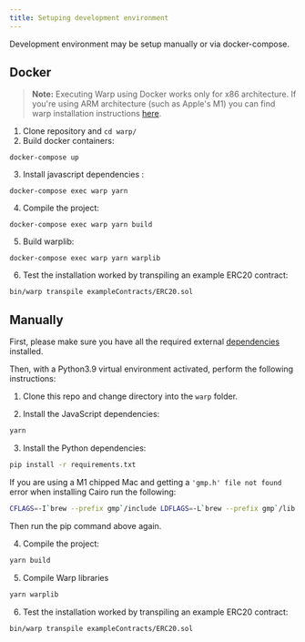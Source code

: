 ```yaml
---
title: Setuping development environment
---
```


Development environment may be setup manually or via docker-compose.

## Docker

> **Note:**
> Executing Warp using Docker works only for x86 architecture. If you're using ARM architecture (such as Apple's M1) you can find warp installation instructions [here](https://nethermindeth.github.io/warp/docs/getting_started/a-usage-and-installation).

1. Clone repository and `cd warp/`
2. Build docker containers:
```
docker-compose up
```
3. Install javascript dependencies :
```
docker-compose exec warp yarn
```
4. Compile the project:
```
docker-compose exec warp yarn build
```
5. Build warplib:
```
docker-compose exec warp yarn warplib
```
6. Test the installation worked by transpiling an example ERC20 contract:
```
bin/warp transpile exampleContracts/ERC20.sol
```

## Manually

First, please make sure you have all the required external [dependencies](https://nethermindeth.github.io/warp/docs/getting_started/a-usage-and-installation#dependencies) installed.

Then, with a Python3.9 virtual environment activated, perform the following instructions:

1. Clone this repo and change directory into the `warp` folder.

2. Install the JavaScript dependencies:

```bash
yarn
```

3. Install the Python dependencies:

```bash
pip install -r requirements.txt
```

If you are using a M1 chipped Mac and getting a `'gmp.h' file not found` error when installing Cairo run the following:

```bash
CFLAGS=-I`brew --prefix gmp`/include LDFLAGS=-L`brew --prefix gmp`/lib pip install ecdsa fastecdsa sympy
```

Then run the pip command above again.

4. Compile the project:

```bash
yarn build
```

5. Compile Warp libraries

```bash
yarn warplib
```

6. Test the installation worked by transpiling an example ERC20 contract:

```bash
bin/warp transpile exampleContracts/ERC20.sol
```